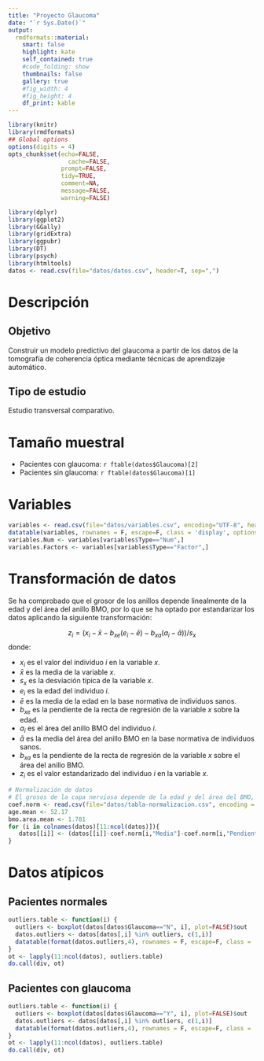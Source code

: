 ```yaml
---
title: "Proyecto Glaucoma"
date: "`r Sys.Date()`"
output:
  rmdformats::material:
    smart: false
    highlight: kate
    self_contained: true
    #code_folding: show
    thumbnails: false
    gallery: true
    #fig_width: 4
    #fig_height: 4
    df_print: kable
---
```


<!-- Autor: Alfredo Sánchez Alberca (asalber@ceu.es) -->

```r
library(knitr)
library(rmdformats)
## Global options
options(digits = 4)
opts_chunk$set(echo=FALSE,
	             cache=FALSE,
               prompt=FALSE,
               tidy=TRUE,
               comment=NA,
               message=FALSE,
               warning=FALSE)
```

```r
library(dplyr)
library(ggplot2)
library(GGally)
library(gridExtra)
library(ggpubr)
library(DT)
library(psych)
library(htmltools)
datos <- read.csv(file="datos/datos.csv", header=T, sep=",")
```

# Descripción

## Objetivo

Construir un modelo predictivo del glaucoma a partir de los datos de la tomografía de coherencia óptica mediante técnicas de aprendizaje automático.

## Tipo de estudio

Estudio transversal comparativo. 

# Tamaño muestral

- Pacientes con glaucoma: `r ftable(datos$Glaucoma)[2]`
- Pacientes sin glaucoma: `r ftable(datos$Glaucoma)[1]`

# Variables

```r
variables <- read.csv(file="datos/variables.csv", encoding="UTF-8", header=T, sep=",")
datatable(variables, rownames = F, escape=F, class = 'display', options = list(pageLength = 10, dom="ltip", language = list(url = 'http://cdn.datatables.net/plug-ins/1.10.11/i18n/Spanish.json')))
variables.Num <- variables[variables$Type=="Num",]
variables.Factors <- variables[variables$Type=="Factor",]
```

# Transformación de datos

Se ha comprobado que el grosor de los anillos depende linealmente de la edad y del área del anillo BMO, por lo que se ha optado por estandarizar los datos aplicando la siguiente transformación: 

$$z_i=(x_i-\bar x-b_{xe}(e_i-\bar e)-b_{xa}(a_i-\bar a))/s_x$$
donde:

- $x_i$ es el valor del individuo $i$ en la variable $x$.
- $\bar x$ es la media de la variable $x$.
- $s_x$ es la desviación típica de la variable $x$.
- $e_i$ es la edad del individuo $i$.
- $\bar e$ es la media de la edad en la base normativa de individuos sanos.
- $b_{xe}$ es la pendiente de la recta de regresión de la variable $x$ sobre la edad.
- $a_i$ es el área del anillo BMO del individuo $i$.
- $\bar a$ es la media del área del anillo BMO en la base normativa de individuos sanos.
- $b_{xa}$ es la pendiente de la recta de regresión de la variable $x$ sobre el área del anillo BMO.
- $z_i$ es el valor estandarizado del individuo $i$ en la variable $x$. 


```r
# Normalización de datos
# El grosos de la capa nerviosa depende de la edad y del área del BMO, por lo que hay que aplicar un modelo de regresión para obtener la media y la desviación típica a utilizar en la normalización. 
coef.norm <- read.csv(file="datos/tabla-normalizacion.csv", encoding = "UTF-8", header=T, row.names=1, sep=",")
age.mean <- 52.17
bmo.area.mean <- 1.781
for (i in colnames(datos)[11:ncol(datos)]){
   datos[[i]] <- (datos[[i]]-coef.norm[i,"Media"]-coef.norm[i,"Pendiente.edad"]*(datos$Age-age.mean)-coef.norm[i,"Pendiente.area.bmo"]*(datos$BMO.Area-bmo.area.mean))/coef.norm[i,"Desviacion"]
}
```

# Datos atípicos

## Pacientes normales

```r
outliers.table <- function(i) {
  outliers <- boxplot(datos[datos$Glaucoma=="N", i], plot=FALSE)$out
  datos.outliers <- datos[datos[,i] %in% outliers, c(1,i)]
  datatable(format(datos.outliers,4), rownames = F, escape=F, class = 'display', options = list(pageLength = 10, dom="ltip", language = list(url = 'http://cdn.datatables.net/plug-ins/1.10.11/i18n/Spanish.json')))
}
ot <- lapply(11:ncol(datos), outliers.table)
do.call(div, ot)
```

## Pacientes con glaucoma

```r
outliers.table <- function(i) {
  outliers <- boxplot(datos[datos$Glaucoma=="Y", i], plot=FALSE)$out
  datos.outliers <- datos[datos[,i] %in% outliers, c(1,i)]
  datatable(format(datos.outliers,4), rownames = F, escape=F, class = 'display', options = list(pageLength = 10, dom="ltip", language = list(url = 'http://cdn.datatables.net/plug-ins/1.10.11/i18n/Spanish.json')))
}
ot <- lapply(11:ncol(datos), outliers.table)
do.call(div, ot)
```



